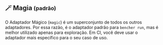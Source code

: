 ## 🪄 Magia <small>(padrão)</small>

O Adaptador Mágico (`magic`) é um superconjunto de todos os outros adaptadores.
Por essa razão, é o adaptador padrão para `bencher run`,
mas é melhor utilizado apenas para exploração.
Em CI, você deve usar o adaptador mais específico para o seu caso de uso.